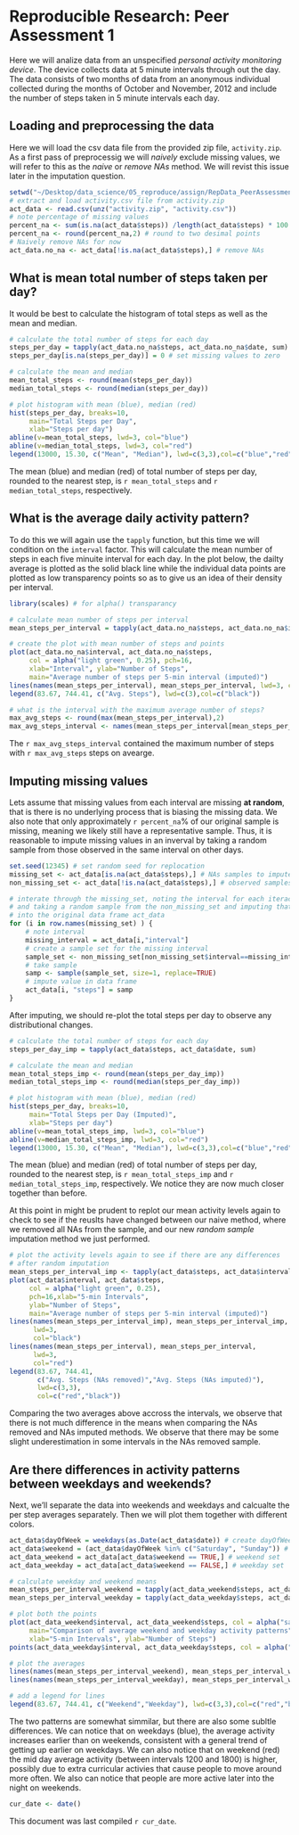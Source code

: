 # Reproducible Research: Peer Assessment 1

Here we will analize data from an unspecified *personal activity monitoring device*. The device collects data at 5 minute intervals through out the day. The data consists of two months of data from an anonymous individual collected during the months of October and November, 2012 and include the number of steps taken in 5 minute intervals each day.

## Loading and preprocessing the data

Here we will load the csv data file from the provided zip file, `activity.zip`. As a first pass of preprocessig we will *naively* exclude missing values, we will refer to this as the *naive* or *remove NAs* method. We will revist this issue later in the imputation question. 

```r
setwd("~/Desktop/data_science/05_reproduce/assign/RepData_PeerAssessment1/")
# extract and load activity.csv file from activity.zip
act_data <- read.csv(unz("activity.zip", "activity.csv"))
# note percentage of missing values
percent_na <- sum(is.na(act_data$steps)) /length(act_data$steps) * 100 # percent missing
percent_na <- round(percent_na,2) # round to two desimal points
# Naively remove NAs for now
act_data.no_na <- act_data[!is.na(act_data$steps),] # remove NAs
```

## What is mean total number of steps taken per day?

It would be best to calculate the histogram of total steps as well as the mean and median.

```r
# calculate the total number of steps for each day
steps_per_day = tapply(act_data.no_na$steps, act_data.no_na$date, sum)
steps_per_day[is.na(steps_per_day)] = 0 # set missing values to zero

# calculate the mean and median
mean_total_steps <- round(mean(steps_per_day))
median_total_steps <- round(median(steps_per_day))

# plot histogram with mean (blue), median (red)
hist(steps_per_day, breaks=10,
     main="Total Steps per Day",
     xlab="Steps per day")
abline(v=mean_total_steps, lwd=3, col="blue")
abline(v=median_total_steps, lwd=3, col="red")
legend(13000, 15.30, c("Mean", "Median"), lwd=c(3,3),col=c("blue","red"))
```

The mean (blue) and median (red) of total number of steps per day, rounded to the nearest step, is `r mean_total_steps` and `r median_total_steps`, respectively.

## What is the average daily activity pattern?

To do this we will again use the `tapply` function, but this time we will condition on  the `interval` factor. This will calculate the mean number of steps in each five minuite interval for each day. In the plot below, the dailty average is plotted as the solid black line while the individual data points are plotted as low transparency points so as to give us an idea of their density per interval.

```r
library(scales) # for alpha() transparancy

# calculate mean number of steps per interval
mean_steps_per_interval = tapply(act_data.no_na$steps, act_data.no_na$interval, mean)

# create the plot with mean number of steps and points
plot(act_data.no_na$interval, act_data.no_na$steps, 
     col = alpha("light green", 0.25), pch=16,
     xlab="Interval", ylab="Number of Steps", 
     main="Average number of steps per 5-min interval (imputed)")
lines(names(mean_steps_per_interval), mean_steps_per_interval, lwd=3, col="black")
legend(83.67, 744.41, c("Avg. Steps"), lwd=c(3),col=c("black"))

# what is the interval with the maximum average number of steps?
max_avg_steps <- round(max(mean_steps_per_interval),2)
max_avg_steps_interval <- names(mean_steps_per_interval[mean_steps_per_interval == max(mean_steps_per_interval)])
```

The `r max_avg_steps_interval` contained the maximum number of steps with  `r max_avg_steps` steps on avearge.

## Imputing missing values

Lets assume that missing values from each interval are missing **at random**, that is there is no underlying process that is biasing the missing data. We also note that only approximately `r percent_na`% of our original sample is missing, meaning we likely still have a representative sample. Thus, it is reasonable to impute missing values in an inverval by taking a random sample from those observed in the same interval on other days. 

```r
set.seed(12345) # set random seed for replocation
missing_set <- act_data[is.na(act_data$steps),] # NAs samples to impute
non_missing_set <- act_data[!is.na(act_data$steps),] # observed samples

# interate through the missing_set, noting the interval for each iteraction, 
# and taking a random sample from the non_missing_set and imputing that value
# into the original data frame act_data
for (i in row.names(missing_set) ) {
    # note interval
    missing_interval = act_data[i,"interval"] 
    # create a sample set for the missing interval
    sample_set <- non_missing_set[non_missing_set$interval==missing_interval,"steps"]
    # take sample
    samp <- sample(sample_set, size=1, replace=TRUE)
    # impute value in data frame
    act_data[i, "steps"] = samp
}
```

After imputing, we should re-plot the total steps per day to observe any distributional changes.

```r
# calculate the total number of steps for each day
steps_per_day_imp = tapply(act_data$steps, act_data$date, sum)

# calculate the mean and median
mean_total_steps_imp <- round(mean(steps_per_day_imp))
median_total_steps_imp <- round(median(steps_per_day_imp))

# plot histogram with mean (blue), median (red)
hist(steps_per_day, breaks=10,
     main="Total Steps per Day (Imputed)",
     xlab="Steps per day")
abline(v=mean_total_steps_imp, lwd=3, col="blue")
abline(v=median_total_steps_imp, lwd=3, col="red")
legend(13000, 15.30, c("Mean", "Median"), lwd=c(3,3),col=c("blue","red"))
```

The mean (blue) and median (red) of total number of steps per day, rounded to the nearest step, is `r mean_total_steps_imp` and `r median_total_steps_imp`, respectively. We notice they are now much closer together than before.

At this point in might be prudent to replot our mean activity levels again to check to see if the reuslts have changed between our naive method, where we removed all NAs from the sample, and our new *random sample* imputation method we just performed.

```r
# plot the activity levels again to see if there are any differences
# after random imputation 
mean_steps_per_interval_imp <- tapply(act_data$steps, act_data$interval, mean)
plot(act_data$interval, act_data$steps, 
     col = alpha("light green", 0.25),
     pch=16,xlab="5-min Intervals", 
     ylab="Number of Steps", 
     main="Average number of steps per 5-min interval (imputed)")
lines(names(mean_steps_per_interval_imp), mean_steps_per_interval_imp, 
      lwd=3, 
      col="black")
lines(names(mean_steps_per_interval), mean_steps_per_interval, 
      lwd=3, 
      col="red")
legend(83.67, 744.41, 
       c("Avg. Steps (NAs removed)","Avg. Steps (NAs imputed)"), 
       lwd=c(3,3),
       col=c("red","black"))
```

Comparing the two averages above accross the intervals, we observe that there is not much difference in the means when comparing the NAs removed and NAs imputed methods. We observe that there may be some slight underestimation in some intervals in the NAs removed sample.

## Are there differences in activity patterns between weekdays and weekends?

Next, we'll separate the data into weekends and weekdays and calcualte the per step averages separately. Then we will plot them together with different colors.

```r
act_data$dayOfWeek = weekdays(as.Date(act_data$date)) # create dayOfWeek factor
act_data$weekend = (act_data$dayOfWeek %in% c("Saturday", "Sunday")) # create weekend factor
act_data_weekend = act_data[act_data$weekend == TRUE,] # weekend set
act_data_weekday = act_data[act_data$weekend == FALSE,] # weekday set

# calculate weekday and weekend means
mean_steps_per_interval_weekend = tapply(act_data_weekend$steps, act_data_weekend$interval, mean)
mean_steps_per_interval_weekday = tapply(act_data_weekday$steps, act_data_weekday$interval, mean)

# plot both the points
plot(act_data_weekend$interval, act_data_weekend$steps, col = alpha("salmon", 0.25), pch=16,
     main="Comparison of average weekend and weekday activity patterns",
     xlab="5-min Intervals", ylab="Number of Steps")
points(act_data_weekday$interval, act_data_weekday$steps, col = alpha("light blue", 0.25), pch=16)

# plot the averages
lines(names(mean_steps_per_interval_weekend), mean_steps_per_interval_weekend, lwd=3, col="red")
lines(names(mean_steps_per_interval_weekday), mean_steps_per_interval_weekday, lwd=3, col="blue")

# add a legend for lines
legend(83.67, 744.41, c("Weekend","Weekday"), lwd=c(3,3),col=c("red","blue"))
```

The two patterns are somewhat simmilar, but there are also some subltle differences. We can notice that on weekdays (blue), the average activity increases earlier than on weekends, consistent with a general trend of getting up earlier on weekdays. We can also notice that on weekend (red) the mid day average activity (between intervals 1200 and 1800) is higher, possibly due to extra curricular activies that cause people to move around more often. We also can notice that people are more active later into the night on weekends.

```r
cur_date <- date()
```

This document was last compiled `r cur_date`.
